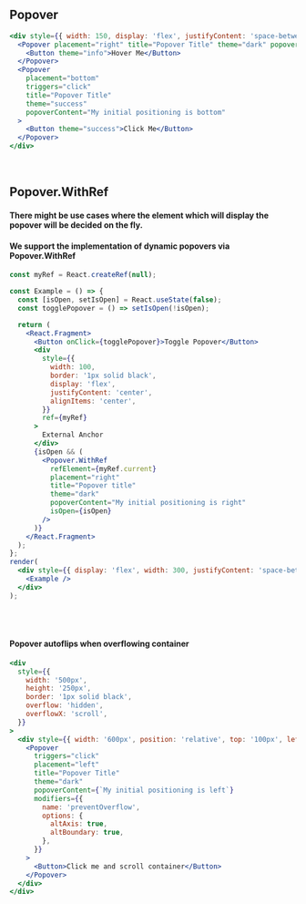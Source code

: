 
## Popover

```jsx live=true
<div style={{ width: 150, display: 'flex', justifyContent: 'space-between' }}>
  <Popover placement="right" title="Popover Title" theme="dark" popoverContent="My initial positioning is right">
    <Button theme="info">Hover Me</Button>
  </Popover>
  <Popover
    placement="bottom"
    triggers="click"
    title="Popover Title"
    theme="success"
    popoverContent="My initial positioning is bottom"
  >
    <Button theme="success">Click Me</Button>
  </Popover>
</div>
```

<br />

## Popover.WithRef

<h4>There might be use cases where the element which will display the popover will be decided on the fly.</h4>
<h4>
We support the implementation of dynamic popovers via <b>Popover.WithRef</b>
</h4>

```jsx live=true
const myRef = React.createRef(null);

const Example = () => {
  const [isOpen, setIsOpen] = React.useState(false);
  const togglePopover = () => setIsOpen(!isOpen);

  return (
    <React.Fragment>
      <Button onClick={togglePopover}>Toggle Popover</Button>
      <div
        style={{
          width: 100,
          border: '1px solid black',
          display: 'flex',
          justifyContent: 'center',
          alignItems: 'center',
        }}
        ref={myRef}
      >
        External Anchor
      </div>
      {isOpen && (
        <Popover.WithRef
          refElement={myRef.current}
          placement="right"
          title="Popover title"
          theme="dark"
          popoverContent="My initial positioning is right"
          isOpen={isOpen}
        />
      )}
    </React.Fragment>
  );
};
render(
  <div style={{ display: 'flex', width: 300, justifyContent: 'space-between' }}>
    <Example />
  </div>
);
```

<br />
<br />
<h4>Popover autoflips when overflowing container</h4>

```jsx live=true
<div
  style={{
    width: '500px',
    height: '250px',
    border: '1px solid black',
    overflow: 'hidden',
    overflowX: 'scroll',
  }}
>
  <div style={{ width: '600px', position: 'relative', top: '100px', left: '250px' }}>
    <Popover
      triggers="click"
      placement="left"
      title="Popover Title"
      theme="dark"
      popoverContent={`My initial positioning is left`}
      modifiers={{
        name: 'preventOverflow',
        options: {
          altAxis: true,
          altBoundary: true,
        },
      }}
    >
      <Button>Click me and scroll container</Button>
    </Popover>
  </div>
</div>
```

<Props componentName="Popover" />
